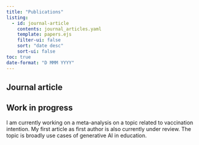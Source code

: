 ```yaml
---
title: "Publications"
listing:
  - id: journal-article
    contents: journal_articles.yaml
    template: papers.ejs
    filter-ui: false
    sort: "date desc"
    sort-ui: false
toc: true
date-format: "D MMM YYYY"
---
```


## Journal article

::: {#journal-article}
:::


## Work in progress

::: {#in-progress}
I am currently working on a meta-analysis on a topic related to vaccination intention. My first article as first author is also currently under review. The topic is broadly use cases of generative AI in education.
:::

